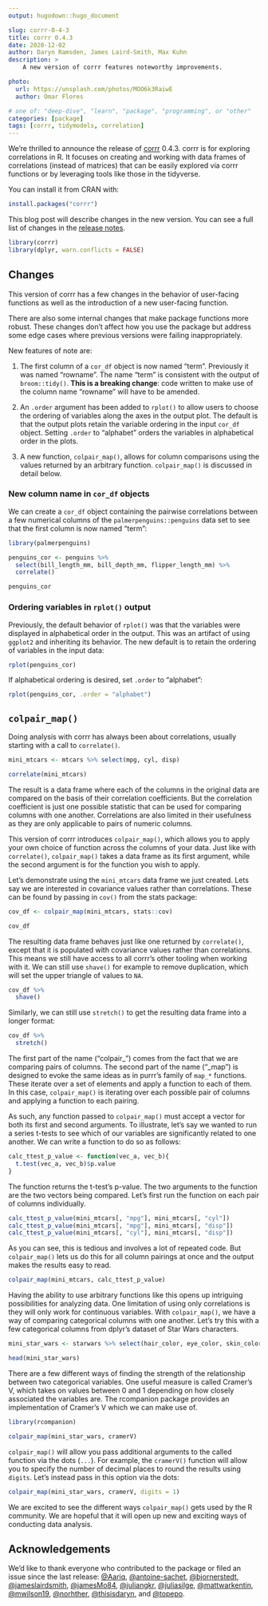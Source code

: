 ```yaml
---
output: hugodown::hugo_document

slug: corrr-0-4-3
title: corrr 0.4.3
date: 2020-12-02
author: Daryn Ramsden, James Laird-Smith, Max Kuhn
description: >
    A new version of corrr features noteworthy improvements. 

photo:
  url: https://unsplash.com/photos/MOO6k3RaiwE
  author: Omar Flores

# one of: "deep-dive", "learn", "package", "programming", or "other"
categories: [package] 
tags: [corrr, tidymodels, correlation]
---
```


<!--
TODO:
* [ ] Pick category and tags (see existing with `post_tags()`)
* [ ] Find photo & update yaml metadata
* [ ] Create `thumbnail-sq.jpg`; height and width should be equal
* [ ] Create `thumbnail-wd.jpg`; width should be >5x height
* [ ] `hugodown::use_tidy_thumbnail()`
* [ ] Add intro sentence
* [ ] `use_tidy_thanks()`
-->

We're thrilled to announce the release of [corrr](https://corrr.tidymodels.org/) 0.4.3. corrr is for exploring correlations in R. It focuses on creating and working with data frames of correlations (instead of matrices) that can be easily explored via corrr functions or by leveraging tools like those in the tidyverse. 

You can install it from CRAN with:

```r
install.packages("corrr")
```

This blog post will describe changes in the new version. You can see a full list of changes in the [release notes](https://corrr.tidymodels.org/news/index.html).

```r
library(corrr)
library(dplyr, warn.conflicts = FALSE)
```

## Changes

This version of corrr has a few changes in the behavior of user-facing functions as well as the introduction of a new user-facing function.

There are also some internal changes that make package functions more robust. These changes don't affect how you use the package but address some edge cases where previous versions were failing inappropriately.


New features of note are:

1. The first column of a `cor_df` object is now named "term". Previously it was named "rowname". The name "term" is consistent with the output of `broom::tidy()`. **This is a breaking change**: code written to make use of the column name "rowname" will have to be amended.  

2. An `.order` argument has been added to `rplot()` to allow users to choose the ordering of variables along the axes in the output plot. The default is that the output plots retain the variable ordering in the input `cor_df` object. Setting `.order` to "alphabet" orders the variables in alphabetical order in the plots.

3. A new function, `colpair_map()`, allows for column comparisons using the values returned by an arbitrary function. `colpair_map()` is discussed in detail below.



### New column name in `cor_df` objects


We can create a `cor_df` object containing the pairwise correlations between a few numerical columns of the `palmerpenguins::penguins` data set to see that the first column is now named "term":  

```r
library(palmerpenguins)

penguins_cor <- penguins %>% 
  select(bill_length_mm, bill_depth_mm, flipper_length_mm) %>% 
  correlate()

penguins_cor
```
 
### Ordering variables in `rplot()` output 

Previously, the default behavior of `rplot()` was that the variables were displayed in alphabetical order in the output. This was an artifact of using `ggplot2` and inheriting its behavior. The new default is to retain the ordering of variables in the input data: 

```r
rplot(penguins_cor) 
```

If alphabetical ordering is desired, set `.order` to "alphabet": 

```r
rplot(penguins_cor, .order = "alphabet")
```



## `colpair_map()`

Doing analysis with corrr has always been about correlations, usually starting with a call to `correlate()`.

```r
mini_mtcars <- mtcars %>% select(mpg, cyl, disp)

correlate(mini_mtcars)
```

The result is a data frame where each of the columns in the original data are compared on the basis of their correlation coefficients. But the correlation coefficient is just one possible statistic that can be used for comparing columns with one another. Correlations are also limited in their usefulness as they are only applicable to pairs of numeric columns.

This version of corrr introduces `colpair_map()`, which allows you to apply your own choice of function across the columns of your data. Just like with `correlate()`, `colpair_map()` takes a data frame as its first  argument, while the second argument is for the function you wish to apply.

Let's demonstrate using the `mini_mtcars` data frame we just created. Lets say we are interested in covariance values rather than correlations. These can be found by passing in `cov()` from the stats package:

```r
cov_df <- colpair_map(mini_mtcars, stats::cov)

cov_df
```

The resulting data frame behaves just like one returned by `correlate()`, except that it is populated with covariance values rather than correlations. This means we still have access to all corrr's other tooling when working with it. We can still use `shave()` for example to remove duplication, which will set the upper triangle of values to `NA`.

```r
cov_df %>% 
  shave()
```

Similarly, we can still use `stretch()` to get the resulting data frame into a longer format:

```r
cov_df %>% 
  stretch()
```

The first part of the name ("colpair_") comes from the fact that we are comparing pairs of columns. The second part of the name ("_map") is designed to evoke the same ideas as in purrr's family of `map_*` functions. These iterate over a set of elements and apply a function to each of them. In this case, `colpair_map()` is iterating over each possible pair of columns and applying a function to each pairing.

As such, any function passed to `colpair_map()` must accept a vector for both its first and second arguments. To illustrate, let's say we wanted to run a series t-tests to see which of our variables are significantly related to one another. We can write a function to do so as follows:

```r
calc_ttest_p_value <- function(vec_a, vec_b){
  t.test(vec_a, vec_b)$p.value
}
```

The function returns the t-test's p-value. The two arguments to the function are the two vectors being compared. Let's first run the function on each pair of columns individually.

```r
calc_ttest_p_value(mini_mtcars[, "mpg"], mini_mtcars[, "cyl"])
calc_ttest_p_value(mini_mtcars[, "mpg"], mini_mtcars[, "disp"])
calc_ttest_p_value(mini_mtcars[, "cyl"], mini_mtcars[, "disp"])
```

As you can see, this is tedious and involves a lot of repeated code. But `colpair_map()` lets us do this for all column pairings at once and the output makes the results easy to read.

```r
colpair_map(mini_mtcars, calc_ttest_p_value)
```

Having the ability to use arbitrary functions like this opens up intriguing possibilities for analyzing data. One limitation of using only correlations is they will only work for continuous variables. With `colpair_map()`, we have a way of comparing categorical columns with one another. Let's try this with a few categorical columns from dplyr's dataset of Star Wars characters.

```r
mini_star_wars <- starwars %>% select(hair_color, eye_color, skin_color)

head(mini_star_wars)
```

There are a few different ways of finding the strength of the relationship 
between two categorical variables. One useful measure is called Cramer's V, 
which takes on values between 0 and 1 depending on how closely associated the
variables are. The rcompanion package provides an implementation of Cramer's V
which we can make use of.

```r
library(rcompanion)

colpair_map(mini_star_wars, cramerV)
```

`colpair_map()` will allow you pass additional arguments to the called  function via the dots (`...`). For example, the `cramerV()` function will allow you to specify the number of decimal places to round the results using `digits`. Let's instead pass in this option via the dots:

```r
colpair_map(mini_star_wars, cramerV, digits = 1)
```

We are excited to see the different ways `colpair_map()` gets used by the R community. We are hopeful that it will open up new and exciting ways of conducting data analysis.

## Acknowledgements

We'd like to thank everyone who contributed to the package or filed an issue since the last release: [&#x0040;Aariq](https://github.com/Aariq), [&#x0040;antoine-sachet](https://github.com/antoine-sachet), [&#x0040;bjornerstedt](https://github.com/bjornerstedt), [&#x0040;jameslairdsmith](https://github.com/jameslairdsmith), [&#x0040;jamesMo84](https://github.com/jamesMo84), [&#x0040;juliangkr](https://github.com/juliangkr), [&#x0040;juliasilge](https://github.com/juliasilge), [&#x0040;mattwarkentin](https://github.com/mattwarkentin), [&#x0040;mwilson19](https://github.com/mwilson19), [&#x0040;norhther](https://github.com/norhther), [&#x0040;thisisdaryn](https://github.com/thisisdaryn), and [&#x0040;topepo](https://github.com/topepo).
